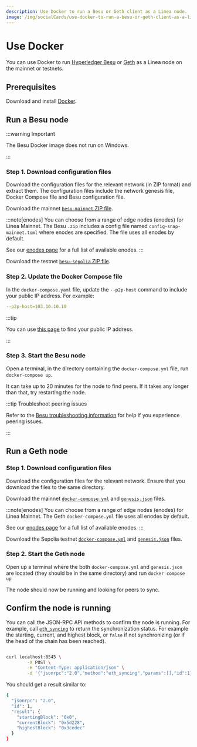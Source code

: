 ```yaml
---
description: Use Docker to run a Besu or Geth client as a Linea node.
image: /img/socialCards/use-docker-to-run-a-besu-or-geth-client-as-a-linea-node.jpg
---
```



# Use Docker

You can use Docker to run [Hyperledger Besu](https://besu.hyperledger.org/) or [Geth](https://geth.ethereum.org/) as
a Linea node on the mainnet or testnets.

## Prerequisites

Download and install [Docker](https://www.docker.com/products/docker-desktop/).

## Run a Besu node

:::warning Important

The Besu Docker image does not run on Windows.

:::

### Step 1. Download configuration files

Download the configuration files for the relevant network (in ZIP format) and extract them. The configuration
files include the network genesis file, Docker Compose file and Besu configuration file.

<Tabs groupId="networks" className="my-tabs">
  <TabItem value="mainnet" label="Mainnet">
  
  Download the mainnet [`besu-mainnet` ZIP file](pathname:///files/besu/besu-mainnet.zip).

  :::note[enodes]
  You can choose from a range of edge nodes (enodes) for Linea Mainnet. The Besu `.zip` includes a
  config file named `config-snap-mainnet.toml` where enodes are specified. The file uses all enodes
  by default.

  See our [enodes page](./enodes) for a full list of available enodes.
  :::
  
  </TabItem>
  <TabItem value="Linea Sepolia" label="Linea Sepolia">
  
  Download the testnet [`besu-sepolia` ZIP file](pathname:///files/besu/besu-sepolia.zip).
  
  </TabItem>
</Tabs>

### Step 2. Update the Docker Compose file

In the `docker-compose.yaml` file, update the `--p2p-host` command to include your public IP address. For example:

```yaml
--p2p-host=103.10.10.10
```

:::tip

You can use [this page](https://www.whatismyip.com/) to find your public IP address.

:::

### Step 3. Start the Besu node

Open a terminal, in the directory containing the `docker-compose.yml` file, run `docker-compose up`. 

It can take up to 20 minutes for the node to find peers. If it takes any longer than that, try restarting the node.

:::tip Troubleshoot peering issues

Refer to the [Besu troubleshooting information](https://besu.hyperledger.org/public-networks/how-to/troubleshoot/peering)
for help if you experience peering issues.   

:::

## Run a Geth node

### Step 1. Download configuration files

Download the configuration files for the relevant network. Ensure that you download the files to the same directory.

<Tabs groupId="networks" className="my-tabs">
  <TabItem value="mainnet" label="Mainnet">
  
  Download the mainnet [`docker-compose.yml`](pathname:///files/geth/mainnet/docker-compose.yml) and [`genesis.json`](pathname:///files/geth/mainnet/genesis.json)
  files.

  :::note[enodes]
  You can choose from a range of edge nodes (enodes) for Linea Mainnet. The Geth `docker-compose.yml`
  file uses all enodes by default. 

  See our [enodes page](./enodes) for a full list of available enodes.
  :::
  
  </TabItem>
  <TabItem value="Linea Sepolia" label="Linea Sepolia">
  
  Download the Sepolia testnet [`docker-compose.yml`](pathname:///files/geth/sepolia/docker-compose.yml) and [`genesis.json`](pathname:///files/geth/sepolia/genesis.json)
  files.
  
  </TabItem>
</Tabs>

### Step 2. Start the Geth node

Open up a terminal where the both `docker-compose.yml` and `genesis.json` are located (they should be in the same directory)
and run `docker compose up`

The node should now be running and looking for peers to sync.

## Confirm the node is running

You can call the JSON-RPC API methods to confirm the node is running. For example, call
[`eth_syncing`](https://besu.hyperledger.org/public-networks/reference/api#eth_syncing) to return the synchronization status.
For example the starting, current, and highest block, or `false` if not synchronizing (or if the head of the chain has been reached).

```bash

curl localhost:8545 \
        -X POST \
        -H "Content-Type: application/json" \
        -d '{"jsonrpc":"2.0","method":"eth_syncing","params":[],"id":1}'

```

You should get a result similar to:

```bash
{
  "jsonrpc": "2.0",
  "id": 1,
  "result": {
    "startingBlock": "0x0",
    "currentBlock": "0x5d228",
    "highestBlock": "0x3cedec"
  }
}
```
